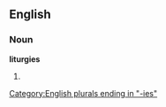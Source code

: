 ==English==

===Noun===
'''liturgies'''

# {{plural of|[[liturgy]]}}

[[Category:English plurals ending in "-ies"]]